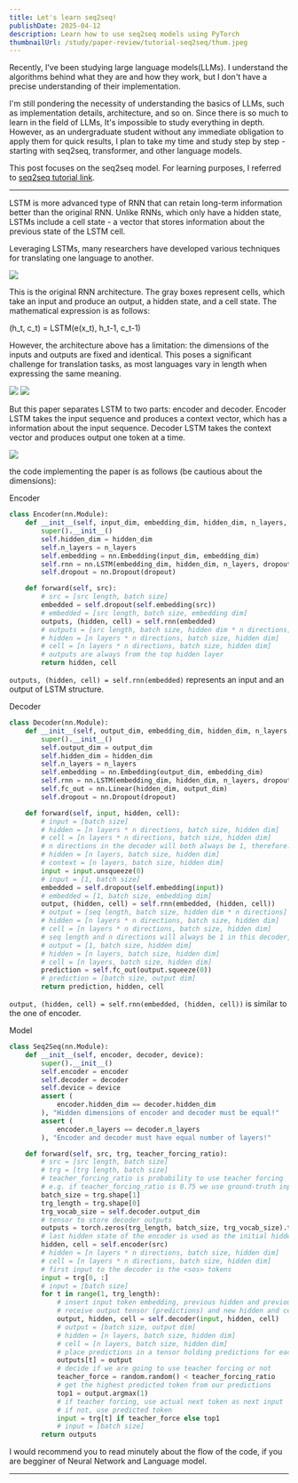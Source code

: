 ```yaml
---
title: Let's learn seq2seq!
publishDate: 2025-04-12
description: Learn how to use seq2seq models using PyTorch
thumbnailUrl: /study/paper-review/tutorial-seq2seq/thum.jpeg
---
```


Recently, I've been studying large language models(LLMs). I understand the algorithms behind what they are and how they work, but I don't have a precise understanding of their implementation.

I'm still pondering the necessity of understanding the basics of LLMs, such as implementation details, architecture, and so on. Since there is so much to learn in the field of LLMs, It's impossible to study everything in depth. However, as an undergraduate student without any immediate obligation to apply them for quick results, I plan to take my time and study step by step - starting with seq2seq, transformer, and other language models.

This post focuses on the seq2seq model. For learning purposes, I referred to [seq2seq tutorial link].

---

LSTM is more advanced type of RNN that can retain long-term information better than the original RNN. Unlike RNNs, which only have a hidden state, LSTMs include a cell state - a vector that stores information about the previous state of the LSTM cell.

Leveraging LSTMs, many researchers have developed various techniques for translating one language to another.

![](/study/paper-review/tutorial-seq2seq/rnn1.png)

This is the original RNN architecture. The gray boxes represent cells, which take an input and produce an output, a hidden state, and a cell state.
The mathematical expression is as follows:

(h_t, c_t) = LSTM(e(x_t), h_t-1, c_t-1)

However, the architecture above has a limitation: the dimensions of the inputs and outputs are fixed and identical. This poses a significant challenge for translation tasks, as most languages vary in length when expressing the same meaning.

![](/study/paper-review/tutorial-seq2seq/lstm1.png)
![](/study/paper-review/tutorial-seq2seq/lstm2.png)

But this paper separates LSTM to two parts: encoder and decoder. Encoder LSTM takes the input sequence and produces a context vector, which has a information about the input sequence. Decoder LSTM takes the context vector and produces output one token at a time.


![](/study/paper-review/tutorial-seq2seq/seq2seq1.png)

the code implementing the paper is as follows (be cautious about the dimensions):

Encoder
```python
class Encoder(nn.Module):
    def __init__(self, input_dim, embedding_dim, hidden_dim, n_layers, dropout):
        super().__init__()
        self.hidden_dim = hidden_dim
        self.n_layers = n_layers
        self.embedding = nn.Embedding(input_dim, embedding_dim)
        self.rnn = nn.LSTM(embedding_dim, hidden_dim, n_layers, dropout=dropout)
        self.dropout = nn.Dropout(dropout)

    def forward(self, src):
        # src = [src length, batch size]
        embedded = self.dropout(self.embedding(src))
        # embedded = [src length, batch size, embedding dim]
        outputs, (hidden, cell) = self.rnn(embedded)
        # outputs = [src length, batch size, hidden dim * n directions]
        # hidden = [n layers * n directions, batch size, hidden dim]
        # cell = [n layers * n directions, batch size, hidden dim]
        # outputs are always from the top hidden layer
        return hidden, cell
```

`outputs, (hidden, cell) = self.rnn(embedded)` represents an input and an output of LSTM structure.


Decoder
```python
class Decoder(nn.Module):
    def __init__(self, output_dim, embedding_dim, hidden_dim, n_layers, dropout):
        super().__init__()
        self.output_dim = output_dim
        self.hidden_dim = hidden_dim
        self.n_layers = n_layers
        self.embedding = nn.Embedding(output_dim, embedding_dim)
        self.rnn = nn.LSTM(embedding_dim, hidden_dim, n_layers, dropout=dropout)
        self.fc_out = nn.Linear(hidden_dim, output_dim)
        self.dropout = nn.Dropout(dropout)

    def forward(self, input, hidden, cell):
        # input = [batch size]
        # hidden = [n layers * n directions, batch size, hidden dim]
        # cell = [n layers * n directions, batch size, hidden dim]
        # n directions in the decoder will both always be 1, therefore:
        # hidden = [n layers, batch size, hidden dim]
        # context = [n layers, batch size, hidden dim]
        input = input.unsqueeze(0)
        # input = [1, batch size]
        embedded = self.dropout(self.embedding(input))
        # embedded = [1, batch size, embedding dim]
        output, (hidden, cell) = self.rnn(embedded, (hidden, cell))
        # output = [seq length, batch size, hidden dim * n directions]
        # hidden = [n layers * n directions, batch size, hidden dim]
        # cell = [n layers * n directions, batch size, hidden dim]
        # seq length and n directions will always be 1 in this decoder, therefore:
        # output = [1, batch size, hidden dim]
        # hidden = [n layers, batch size, hidden dim]
        # cell = [n layers, batch size, hidden dim]
        prediction = self.fc_out(output.squeeze(0))
        # prediction = [batch size, output dim]
        return prediction, hidden, cell
```

`output, (hidden, cell) = self.rnn(embedded, (hidden, cell))` is similar to the one of encoder.


Model
```python
class Seq2Seq(nn.Module):
    def __init__(self, encoder, decoder, device):
        super().__init__()
        self.encoder = encoder
        self.decoder = decoder
        self.device = device
        assert (
            encoder.hidden_dim == decoder.hidden_dim
        ), "Hidden dimensions of encoder and decoder must be equal!"
        assert (
            encoder.n_layers == decoder.n_layers
        ), "Encoder and decoder must have equal number of layers!"

    def forward(self, src, trg, teacher_forcing_ratio):
        # src = [src length, batch size]
        # trg = [trg length, batch size]
        # teacher_forcing_ratio is probability to use teacher forcing
        # e.g. if teacher_forcing_ratio is 0.75 we use ground-truth inputs 75% of the time
        batch_size = trg.shape[1]
        trg_length = trg.shape[0]
        trg_vocab_size = self.decoder.output_dim
        # tensor to store decoder outputs
        outputs = torch.zeros(trg_length, batch_size, trg_vocab_size).to(self.device)
        # last hidden state of the encoder is used as the initial hidden state of the decoder
        hidden, cell = self.encoder(src)
        # hidden = [n layers * n directions, batch size, hidden dim]
        # cell = [n layers * n directions, batch size, hidden dim]
        # first input to the decoder is the <sos> tokens
        input = trg[0, :]
        # input = [batch size]
        for t in range(1, trg_length):
            # insert input token embedding, previous hidden and previous cell states
            # receive output tensor (predictions) and new hidden and cell states
            output, hidden, cell = self.decoder(input, hidden, cell)
            # output = [batch size, output dim]
            # hidden = [n layers, batch size, hidden dim]
            # cell = [n layers, batch size, hidden dim]
            # place predictions in a tensor holding predictions for each token
            outputs[t] = output
            # decide if we are going to use teacher forcing or not
            teacher_force = random.random() < teacher_forcing_ratio
            # get the highest predicted token from our predictions
            top1 = output.argmax(1)
            # if teacher forcing, use actual next token as next input
            # if not, use predicted token
            input = trg[t] if teacher_force else top1
            # input = [batch size]
        return outputs
```

I would recommend you to read minutely about the flow of the code, if you are begginer of Neural Network and Language model.

---

[seq2seq tutorial link]: https://github.com/bentrevett/pytorch-seq2seq
